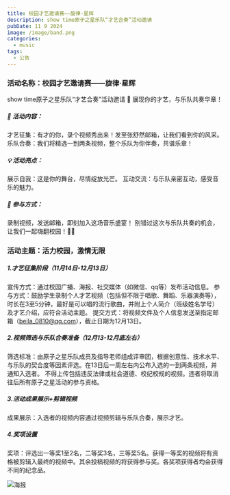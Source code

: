 ```yaml
---
title: 校园才艺邀请赛——旋律·星辉
description: show time原子之星乐队“才艺合奏”活动邀请
pubDate: 11 9 2024
image: /image/band.png
categories:
  - music
tags:
  - 公告
---
```

### 活动名称：校园才艺邀请赛——旋律·星辉

show time原子之星乐队“才艺合奏”活动邀请
🌟 展现你的才艺，与乐队共奏华章！
##### 🎤 活动内容：
才艺征集：有才的你，录个视频秀出来！发至张舒然邮箱，让我们看到你的风采。
乐队合奏：我们将精选一到两条视频，整个乐队为你伴奏，共谱乐章！
##### 💡 活动亮点：
展示自我：这是你的舞台，尽情绽放光芒。
互动交流：与乐队亲密互动，感受音乐的魅力。
##### 🚀 参与方式：
录制视频，发送邮箱，即刻加入这场音乐盛宴！
别错过这次与乐队共奏的机会，让我们一起嗨翻校园！🎸🎤

### 活动主题：活力校园，激情无限
##### 1.才艺征集阶段（11月14日-12月13日）
宣传方式：通过校园广播、海报、社交媒体（如微信、qq等）发布活动信息。
参与方式：鼓励学生录制个人才艺视频（包括但不限于唱歌、舞蹈、乐器演奏等），时长在3至5分钟，最好是可以唱的流行歌曲，并附上个人简介（班级姓名学号）及才艺介绍，应符合活动主题。
提交方式：将视频文件及个人信息发送至指定邮箱（beila_0810@qq.com），截止日期为12月13日。

##### 2.视频筛选与乐队合奏准备（12月13-12月底左右）
筛选标准：由原子之星乐队成员及指导老师组成评审团，根据创意性、技术水平、与乐队的契合度等因素评选。在13日后一周左右内公布入选的一到两条视频，并通知入选者。
不得上传包括违反法律或社会道德、校纪校规的视频。违者将取消往后所有原子之星活动的参与资格。

##### 3.活动成果展示+剪辑视频
成果展示：入选者的视频内容通过视频剪辑与乐队合奏，展示才艺。

##### 4.奖项设置
奖项：评选出一等奖1至2名，二等奖3名，三等奖5名。获得一等奖的视频将有资格被剪辑入最终的视频中。其余投稿视频的将获得参与奖。各奖项获得者均会获得不同的纪念品。

![海报](/image/CoworkInviting.jpg)
